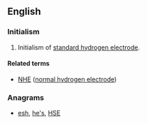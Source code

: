 {{also|Appendix:Variations of "she"}}
==English==

===Initialism===
{{head|en|initialism}}

# Initialism of [[standard hydrogen electrode]].

====Related terms====
* [[NHE]] ([[normal hydrogen electrode]])

===Anagrams===
* [[esh#English|esh]], [[he's#English|he's]], [[HSE#English|HSE]]
